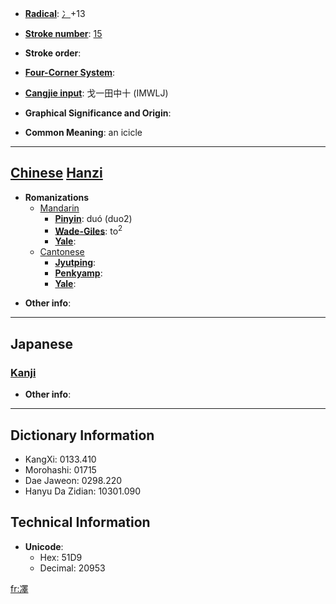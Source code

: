 * '''[[Wiktionary:Chinese radical index| Radical]]''': [[Wiktionary:Chinese radical index 冫|冫]]+13

* '''[[Wiktionary:Chinese total strokes index|Stroke number]]''': [[Wiktionary:Chinese total strokes index 15|15]]

* '''Stroke order''': 

* '''[[Wiktionary:Chinese four corner index|Four-Corner System]]''': 

* '''[[Wiktionary:Chinese Cangjie index|Cangjie input]]''': 戈一田中十 (IMWLJ)

* '''Graphical Significance and Origin''': 

* '''Common Meaning''': an icicle

----

== [[Chinese]] [[Hanzi]] ==

* '''Romanizations'''
** [[Mandarin]]
*** '''[[Pinyin]]''': duó (duo2)
*** '''[[Wade-Giles]]''': to<sup>2</sup>
*** '''[[Yale]]''': 
**[[Cantonese]]
***'''[[Jyutping]]''':
***'''[[Penkyamp]]''': 
***'''[[Yale]]''': 

* '''Other info''': 

----

==Japanese==
===[[Kanji]]===
{{kanji|on readings=[[たく]] (taku), [[だく]] (daku), [[じゃく]] (jaku)
|kun readings=[[つらら]] (tsurara)
}}

* '''Other info''':  

----

== Dictionary Information ==

* KangXi: 0133.410
* Morohashi: 01715
* Dae Jaweon: 0298.220
* Hanyu Da Zidian: 10301.090

== Technical Information ==

* '''Unicode''':
** Hex: 51D9
** Decimal: 20953

[[fr:凙]]